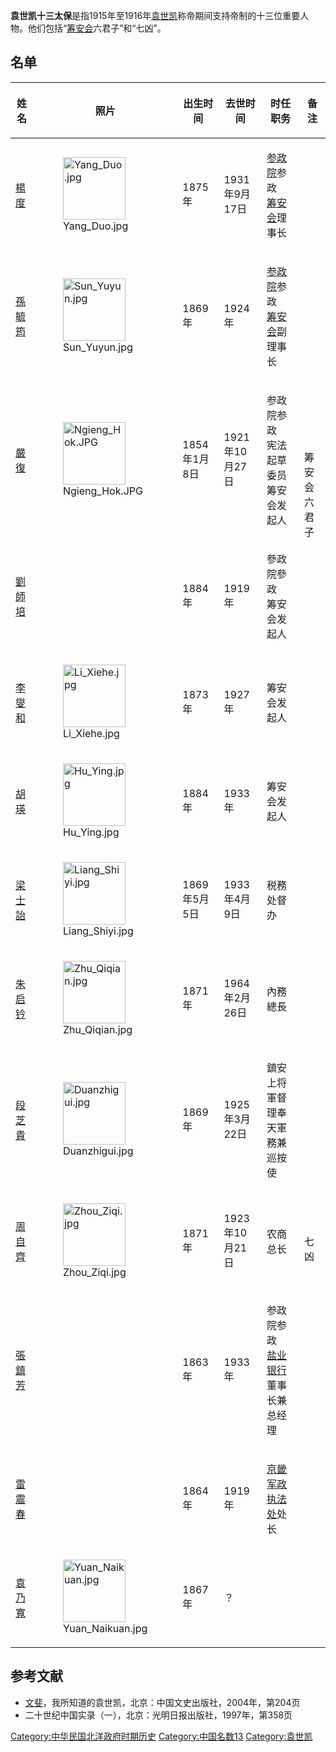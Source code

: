 '''袁世凯十三太保'''是指1915年至1916年[[袁世凯|袁世凯]]称帝期间支持帝制的十三位重要人物。他们包括“[[筹安会|筹安会]]六君子”和“七凶”。

==名单==
{| class="wikitable"
|-
! 姓名 !! 照片 !! 出生时间 !! 去世时间 !! 时任职务 !! 备注 
|-
| [[楊度|楊度]] || [[File:Yang_Duo.jpg|100px]] || 1875年 || 1931年9月17日 || [[参政院|参政院]]参政<br>[[筹安会|筹安会]]理事长 ||rowspan="6"| 筹安会六君子
|-
| [[孫毓筠|孫毓筠]]  || [[File:Sun_Yuyun.jpg|100px]] || 1869年 || 1924年 || [[参政院|参政院]]参政<br>[[筹安会|筹安会]]副理事长 
|-
|  [[嚴復|嚴復]] || [[File:Ngieng_Hok.JPG|100px]] || 1854年1月8日 || 1921年10月27日 || 参政院参政<br>宪法起草委员<br>筹安会发起人 
|-
| [[劉師培|劉師培]]  || <!-- 请勿使用非自由图片 --> || 1884年 || 1919年 || 參政院參政<br>筹安会发起人 
|-
|  [[李燮和|李燮和]] ||[[File:Li_Xiehe.jpg|100px]]  || 1873年 || 1927年 || 筹安会发起人 
|-
|  [[胡瑛|胡瑛]] || [[File:Hu_Ying.jpg|100px]] || 1884年 || 1933年 || 筹安会发起人 
|-
| [[梁士詒|梁士詒]]  || [[File:Liang_Shiyi.jpg|100px]] || 1869年5月5日 || 1933年4月9日 || 税務处督办 ||rowspan="7"| 七凶
|-
| [[朱启钤|朱启钤]]  || [[File:Zhu_Qiqian.jpg|100px]] || 1871年 || 1964年2月26日 || 內務總長 
|-
| [[段芝貴|段芝貴]]  || [[File:Duanzhigui.jpg|100px]] || 1869年 ||  1925年3月22日||  鎮安上将軍督理奉天軍務兼巡按使 
|-
|  [[周自齊|周自齊]] || [[File:Zhou_Ziqi.jpg|100px]] || 1871年 || 1923年10月21日 || 农商总长 
|-
| [[張鎮芳|張鎮芳]] || <!-- 檔案不存在 [[File:Zhang_Zhenfang.jpg|100px]] -->||1863年  || 1933年 || 参政院参政<br>[[盐业银行|盐业银行]]董事长兼总经理 
|-
| [[雷震春|雷震春]]  || <!-- 檔案不存在 [[File:Lei_Zhenchun.jpg|100px]] -->|| 1864年 || 1919年 || [[京畿军政执法处|京畿军政执法处]]处长 
|-
|  [[袁乃寬|袁乃寬]] || [[File:Yuan_Naikuan.jpg|100px]] || 1867年 || ？ ||  
|}

==参考文献==
{{reflist}}
*[[文斐|文斐]]，我所知道的袁世凯，北京：中国文史出版社，2004年，第204页
*二十世纪中国实录（一），北京：光明日报出版社，1997年，第358页

{{袁世凯十三太保}}

[[Category:中华民国北洋政府时期历史|Category:中华民国北洋政府时期历史]]
[[Category:中国名数13|Category:中国名数13]]
[[Category:袁世凯|Category:袁世凯]]